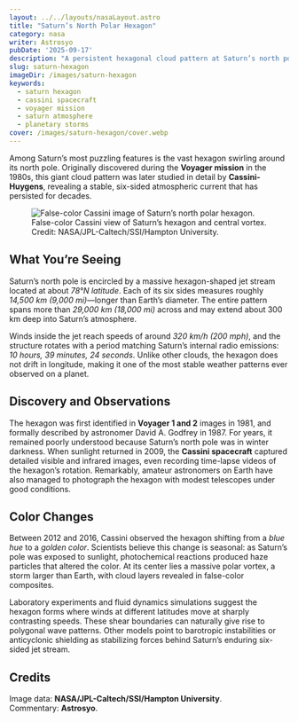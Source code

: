 ```yaml
---
layout: ../../layouts/nasaLayout.astro
title: "Saturn’s North Polar Hexagon"
category: nasa
writer: Astrosyo
pubDate: '2025-09-17'
description: "A persistent hexagonal cloud pattern at Saturn’s north pole, first discovered by Voyager and later imaged in detail by Cassini."
slug: saturn-hexagon
imageDir: /images/saturn-hexagon
keywords:
  - saturn hexagon
  - cassini spacecraft
  - voyager mission
  - saturn atmosphere
  - planetary storms
cover: /images/saturn-hexagon/cover.webp
---
```


<section class="introduction-text">
  <p>
    Among Saturn’s most puzzling features is the vast hexagon swirling around its north pole.  
    Originally discovered during the <strong>Voyager mission</strong> in the 1980s, this giant cloud pattern was later 
    studied in detail by <strong>Cassini-Huygens</strong>, revealing a stable, six-sided atmospheric current that has persisted for decades.
  </p>
</section>

<section class="intro">
  <figure class="nasa-figure centered_flex">
    <img
      src={`${frontmatter.imageDir}/cover.webp`}
      alt="False-color Cassini image of Saturn’s north polar hexagon."
      class="nasa-image"
      loading="lazy"
    />
    <figcaption>
      False-color Cassini view of Saturn’s hexagon and central vortex.  
      Credit: NASA/JPL-Caltech/SSI/Hampton University.
    </figcaption>
  </figure>
</section>

<section class="details">
  <h2>What You’re Seeing</h2>
  <p>
    Saturn’s north pole is encircled by a massive hexagon-shaped jet stream located at about <em>78°N latitude</em>.  
    Each of its six sides measures roughly <em>14,500 km (9,000 mi)</em>—longer than Earth’s diameter.  
    The entire pattern spans more than <em>29,000 km (18,000 mi)</em> across and may extend about 300 km deep into Saturn’s atmosphere.
  </p>
  <p>
    Winds inside the jet reach speeds of around <em>320 km/h (200 mph)</em>, and the structure rotates with a period matching Saturn’s 
    internal radio emissions: <em>10 hours, 39 minutes, 24 seconds</em>.  
    Unlike other clouds, the hexagon does not drift in longitude, making it one of the most stable weather patterns ever observed on a planet.
  </p>
</section>

<section class="discovery">
  <h2>Discovery and Observations</h2>
  <p>
    The hexagon was first identified in <strong>Voyager 1 and 2</strong> images in 1981, and formally described by astronomer 
    David A. Godfrey in 1987. For years, it remained poorly understood because Saturn’s north pole was in winter darkness.  
    When sunlight returned in 2009, the <strong>Cassini spacecraft</strong> captured detailed visible and infrared images,  
    even recording time-lapse videos of the hexagon’s rotation.  
    Remarkably, amateur astronomers on Earth have also managed to photograph the hexagon with modest telescopes under good conditions.
  </p>
</section>

<section class="color-changes">
  <h2>Color Changes</h2>
  <p>
    Between 2012 and 2016, Cassini observed the hexagon shifting from a <em>blue hue</em> to a <em>golden color</em>.  
    Scientists believe this change is seasonal: as Saturn’s pole was exposed to sunlight, photochemical reactions produced haze particles that altered the color.  
    At its center lies a massive polar vortex, a storm larger than Earth, with cloud layers revealed in false-color composites.  
  </p>
  <p>
    Laboratory experiments and fluid dynamics simulations suggest the hexagon forms where winds at different latitudes move at sharply contrasting speeds.  
    These shear boundaries can naturally give rise to polygonal wave patterns.  
    Other models point to barotropic instabilities or anticyclonic shielding as stabilizing forces behind Saturn’s enduring six-sided jet stream.
  </p>
</section>

<section class="credits">
  <h2>Credits</h2>
  <p>
    Image data: <strong>NASA/JPL-Caltech/SSI/Hampton University</strong>.<br/>
    Commentary: <strong>Astrosyo</strong>.
  </p>
</section>